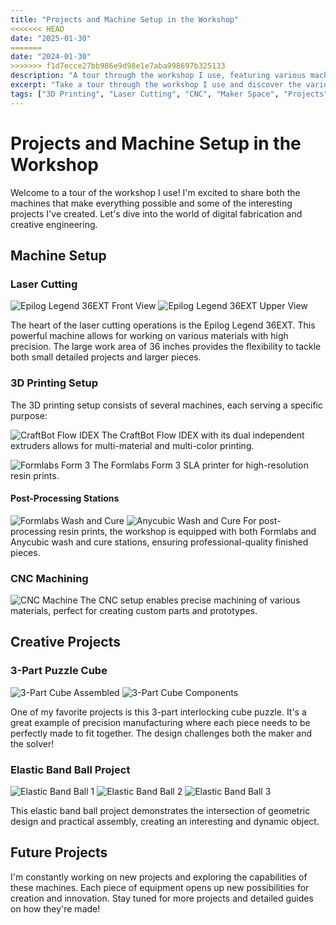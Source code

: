 ```yaml
---
title: "Projects and Machine Setup in the Workshop"
<<<<<<< HEAD
date: "2025-01-30"
=======
date: "2024-01-30"
>>>>>>> f1d7ecce27bb986e9d98e1e7aba998697b325133
description: "A tour through the workshop I use, featuring various machines and creative projects including 3D printing, laser cutting, and CNC work."
excerpt: "Take a tour through the workshop I use and discover the various machines and creative projects I work on, from laser cutting and 3D printing to CNC machining. See some of my favorite projects including a 3-part puzzle cube and geometric elastic band constructions."
tags: ["3D Printing", "Laser Cutting", "CNC", "Maker Space", "Projects", "Digital Fabrication", "Prototyping", "Engineering"]
---
```


# Projects and Machine Setup in the Workshop

Welcome to a tour of the workshop I use! I'm excited to share both the machines that make everything possible and some of the interesting projects I've created. Let's dive into the world of digital fabrication and creative engineering.

## Machine Setup

### Laser Cutting
![Epilog Legend 36EXT Front View](/Images/Projekte+Maschinen/Epilog%20Legend%2036EXT%20Full%20Front%20View.jpg)
![Epilog Legend 36EXT Upper View](/Images/Projekte+Maschinen/Epilog%20Legend%2036EXT%20Upper%20View.jpg)

The heart of the laser cutting operations is the Epilog Legend 36EXT. This powerful machine allows for working on various materials with high precision. The large work area of 36 inches provides the flexibility to tackle both small detailed projects and larger pieces.

### 3D Printing Setup

The 3D printing setup consists of several machines, each serving a specific purpose:

![CraftBot Flow IDEX](/Images/Projekte+Maschinen/craftbot%20flow%20idex%20closeup.jpg)
The CraftBot Flow IDEX with its dual independent extruders allows for multi-material and multi-color printing.

![Formlabs Form 3](/Images/Projekte+Maschinen/Formlabs%203%20closeup.jpg)
The Formlabs Form 3 SLA printer for high-resolution resin prints.

#### Post-Processing Stations
![Formlabs Wash and Cure](/Images/Projekte+Maschinen/formlabs%20wash%20and%20cure%20closeup.jpg)
![Anycubic Wash and Cure](/Images/Projekte+Maschinen/Anycubic%20wash%20and%20cure%20closeup.jpg)
For post-processing resin prints, the workshop is equipped with both Formlabs and Anycubic wash and cure stations, ensuring professional-quality finished pieces.

### CNC Machining
![CNC Machine](/Images/Projekte+Maschinen/CNC%20closeup.jpg)
The CNC setup enables precise machining of various materials, perfect for creating custom parts and prototypes.

## Creative Projects

### 3-Part Puzzle Cube
![3-Part Cube Assembled](/Images/Projekte+Maschinen/3%20Part%20knot%20Würfel%2C%20zussamengesetzt.jpg)
![3-Part Cube Components](/Images/Projekte+Maschinen/3%20Part%20knot%20Würfel%2C%20einzelteile.jpg)

One of my favorite projects is this 3-part interlocking cube puzzle. It's a great example of precision manufacturing where each piece needs to be perfectly made to fit together. The design challenges both the maker and the solver!

### Elastic Band Ball Project
![Elastic Band Ball 1](/Images/Projekte+Maschinen/Gummiband%20Ball%201.jpg)
![Elastic Band Ball 2](/Images/Projekte+Maschinen/Gummiband%20Ball%202.jpg)
![Elastic Band Ball 3](/Images/Projekte+Maschinen/Gummiband%20Ball%203.jpg)

This elastic band ball project demonstrates the intersection of geometric design and practical assembly, creating an interesting and dynamic object.

## Future Projects

I'm constantly working on new projects and exploring the capabilities of these machines. Each piece of equipment opens up new possibilities for creation and innovation. Stay tuned for more projects and detailed guides on how they're made!

